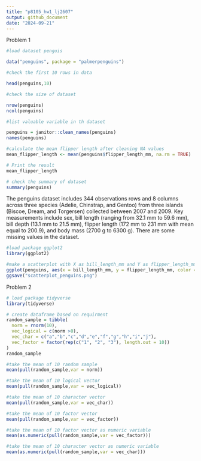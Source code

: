 ```yaml
---
title: "p8105_hw1_lj2607"
output: github_document
date: "2024-09-21"
---
```


Problem 1

```r
#load dataset penguis

data("penguins", package = "palmerpenguins")
```

```r
#check the first 10 rows in data

head(penguins,10)
```


```r
#check the size of dataset

nrow(penguins)
ncol(penguins)
```

```r
#list valuable variable in th dataset

penguins = janitor::clean_names(penguins)
names(penguins)

```

```r
#calculate the mean flipper length after cleaning NA values
mean_flipper_length <- mean(penguins$flipper_length_mm, na.rm = TRUE)

# Print the result
mean_flipper_length
```

```r
# check the summary of dataset
summary(penguins)
```

The penguins dataset includes 344 observations rows and 8 columns across three species (Adelie, Chinstrap, and Gentoo) from three islands (Biscoe, Dream, and Torgersen) collected between 2007 and 2009. Key measurements include sex, bill length (ranging from 32.1 mm to 59.6 mm), bill depth (13.1 mm to 21.5 mm), flipper length (172 mm to 231 mm with mean equal to 200.9), and body mass (2700 g to 6300 g). There are some missing values in the dataset.

```r
#load package ggplot2
library(ggplot2)

#make a scatterplot with X as bill_length_mm and Y as flipper_length_mm and color points using Species variable
ggplot(penguins, aes(x = bill_length_mm, y = flipper_length_mm, color = species)) + geom_point()
ggsave("scatterplot_penguins.png")
```

Problem 2

```r
# load package tidyverse
library(tidyverse)

# create dataframe based on requirment
random_sample = tibble(
  norm = rnorm(10),
  vec_logical = c(norm >0),
  vec_char = c("a","b","c","d","e","f","g","h","i","j"),
  vec_factor = factor(rep(c("1", "2", "3"), length.out = 10))
)
random_sample
```

```r
#take the mean of 10 random sample
mean(pull(random_sample,var = norm))
```

```r
#take the mean of 10 logical vector
mean(pull(random_sample,var = vec_logical))
```

```r
#take the mean of 10 character vector
mean(pull(random_sample,var = vec_char))
```

```r
#take the mean of 10 factor vector
mean(pull(random_sample,var = vec_factor))
```

```r
#take the mean of 10 factor vector as numeric variable
mean(as.numeric(pull(random_sample,var = vec_factor)))

#take the mean of 10 character vector as numeric variable
mean(as.numeric(pull(random_sample,var = vec_char)))
```

